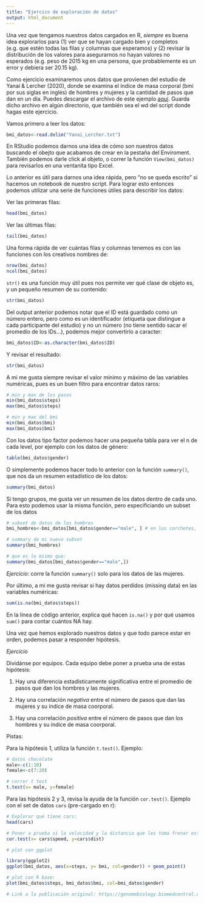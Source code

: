 ```yaml
---
title: "Ejercico de exploración de datos"
output: html_document
---
```


Una vez que tengamos nuestros datos cargados en R, *siempre* es buena idea explorarlos para (1) ver que se hayan cargado bien y completos (e.g. que estén todas las filas y columnas que esperamos) y (2) revisar la distribución de los valores para asegurarnos no hayan valores no esperados (e.g. peso de 2015 kg en una persona, que probablemente es un error y debiera ser 20.15 kg). 

Como ejercicio examinaremos unos datos que provienen del estudio de Yanai & Lercher (2020), donde se examina el índice de masa corporal (bmi por sus siglas en inglés) de hombres y mujeres y la cantidad de pasos que dan en un día. Puedes descargar el archivo de este ejemplo [aquí](Yanai_Lercher.txt). Guarda dicho archivo en algún directorio, que también sea el wd del script donde hagas este ejercicio.

Vamos primero a leer los datos:
```r
bmi_datos<-read.delim("Yanai_Lercher.txt")
```

En RStudio podemos darnos una idea de cómo son nuestros datos buscando el obejto que acabamos de crear en la pestaña del Enviroment. También podemos darle click al objeto, o correr la  función `View(bmi_datos)` para revisarlos en una ventanita tipo Excel. 

Lo anterior es útil para darnos una idea rápida, pero "no se queda escrito" si hacemos un notebook de nuestro script. Para lograr esto entonces podemos utilizar una serie de funciones útiles para describir los datos:

Ver las primeras filas:
```r
head(bmi_datos)
```

Ver las últimas filas:
```r
tail(bmi_datos)
```

Una forma rápida de ver cuántas filas y columnas tenemos es con las funciones con los creativos nombres de:

```r
nrow(bmi_datos)
ncol(bmi_datos)
```

`str()` es una función muy útil pues nos permite ver qué clase de objeto es, y un pequeño resumen de su contenido:
```r
str(bmi_datos)
```

Del output anterior podemos notar que el ID está guardado como un número entero, pero como es un identificador (etiqueta que distingue a cada participante del estudio) y no un número (no tiene sentido sacar el promedio de los IDs...), podemos mejor convertirlo a caracter:

```r
bmi_datos$ID<-as.character(bmi_datos$ID)
```

Y revisar el resultado:

```r
str(bmi_datos)
```

A mi me gusta siempre revisar el valor mínimo y máximo de las variables numéricas, pues es un buen filtro para encontrar datos raros:

```r
# min y max de los pasos
min(bmi_datos$steps)
max(bmi_datos$steps)

# min y max del bmi
min(bmi_datos$bmi)
max(bmi_datos$bmi)
```

Con los datos tipo factor podemos hacer una pequeña tabla para ver el n de cada level, por ejemplo con los datos de género:
```r
table(bmi_datos$gender)
```

O simplemente podemos hacer todo lo anterior con la función `summary()`, que nos da un resumen estadístico de los datos:
```r
summary(bmi_datos)
```

Si tengo grupos, me gusta ver un resumen de los datos dentro de cada uno. Para esto podemos usar la misma función, pero especificiando un subset de los datos

```r
# subset de datos de los hombres
bmi_hombres<-bmi_datos[bmi_datos$gender=="male", ] # en los corchetes, lo que está antes de la coma son las filas y después las columnas. Entonces le estamos diciendo a R dame las filas donde gender = male, y todas las columnas (no hay nada después de la comna, y nada es todo).

# summary de mi nuevo subset
summary(bmi_hombres)

# que es lo mismo que:
summary(bmi_datos[bmi_datos$gender=="male",])
```

*Ejercicio*: corre la función `summary()` solo para los datos de las mujeres.

Por último, a mi me gusta revisar si hay datos perdidos (missing data) en las variables numéricas:

```r
sum(is.na(bmi_datos$steps))
```

En la línea de código anterior, explica qué hacen `is.na()` y por qué usamos `sum()` para contar cuántos NA hay.

Una vez que hemos explorado nuestros datos y que todo parece estar en orden, podemos pasar a responder hipótesis.

*Ejercicio*

Dividánse por equipos. Cada equipo debe poner a prueba una de estas hipótesis:

1) Hay una diferencia estadísticamente significativa entre el promedio de pasos que dan los hombres y las mujeres.

2) Hay una correlación *negativa* entre el número de pasos que dan las mujeres y su índice de masa coorporal. 

3) Hay una correlación *positiva* entre el número de pasos que dan los hombres y su índice de masa coorporal.

Pistas:

Para la hipótesis 1, utiliza la función `t.test()`. Ejemplo:

```r
# datos chocolate
male<-c(1:10)
female<-c(7:20)

# correr t test
t.test(x= male, y=female)
```

Para las hipótesis 2 y 3, revisa la ayuda de la función `cor.test()`. Ejemplo con el set de datos `cars` (pre-cargado en r):

```r
# Explorar qué tiene cars:
head(cars)

# Poner a prueba si la velocidad y la distancia que les toma frenar están corelacionadas
cor.test(x= cars$speed, y=cars$dist)
```


```r
# plot con ggplot

library(ggplot2)
ggplot(bmi_datos, aes(x=steps, y= bmi, col=gender)) + geom_point()

# plot con R base:
plot(bmi_datos$steps, bmi_datos$bmi, col=bmi_datos$gender)

# Link a la publicación original: https://genomebiology.biomedcentral.com/articles/10.1186/s13059-020-02133-w 
```





